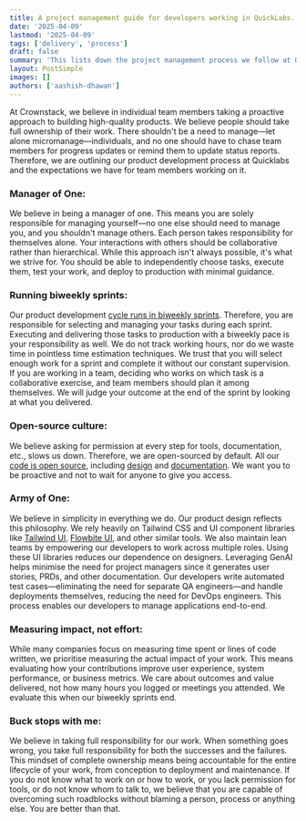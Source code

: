 ```yaml
---
title: A project management guide for developers working in QuickLabs.
date: '2025-04-09'
lastmod: '2025-04-09'
tags: ['delivery', 'process']
draft: false
summary: 'This lists down the project management process we follow at QuickLabs and what we expect from our developers.'
layout: PostSimple
images: []
authors: ['aashish-dhawan']
---
```


At Crownstack, we believe in individual team members taking a proactive approach to building high-quality products. We believe people should take full ownership of their work. There shouldn't be a need to manage—let alone micromanage—individuals, and no one should have to chase team members for progress updates or remind them to update status reports. Therefore, we are outlining our product development process at Quicklabs and the expectations we have for team members working on it.

### Manager of One:

We believe in being a manager of one. This means you are solely responsible for managing yourself—no one else should need to manage you, and you shouldn't manage others. Each person takes responsibility for themselves alone. Your interactions with others should be collaborative rather than hierarchical. While this approach isn't always possible, it's what we strive for. You should be able to independently choose tasks, execute them, test your work, and deploy to production with minimal guidance.

### Running biweekly sprints:

Our product development [cycle runs in biweekly sprints](https://blog.crownstack.com/blog/web/bi-weekly-sprints). Therefore, you are responsible for selecting and managing your tasks during each sprint. Executing and delivering those tasks to production with a biweekly pace is your responsibility as well. We do not track working hours, nor do we waste time in pointless time estimation techniques. We trust that you will select enough work for a sprint and complete it without our constant supervision. If you are working in a team, deciding who works on which task is a collaborative exercise, and team members should plan it among themselves. We will judge your outcome at the end of the sprint by looking at what you delivered.

### Open-source culture:

We believe asking for permission at every step for tools, documentation, etc., slows us down. Therefore, we are open-sourced by default. All our [code is open source](https://github.com/cs-quicklabs), including [design](https://designs.quicklabs.in/) and [documentation](https://docs.quicklabs.in/). We want you to be proactive and not to wait for anyone to give you access.

### Army of One:

We believe in simplicity in everything we do. Our product design reflects this philosophy. We rely heavily on Tailwind CSS and UI component libraries like [Tailwind UI](https://tailwindcss.com/plus), [Flowbite UI](https://flowbite.com/), and other similar tools. We also maintain lean teams by empowering our developers to work across multiple roles. Using these UI libraries reduces our dependence on designers. Leveraging GenAI helps minimise the need for project managers since it generates user stories, PRDs, and other documentation. Our developers write automated test cases—eliminating the need for separate QA engineers—and handle deployments themselves, reducing the need for DevOps engineers. This process enables our developers to manage applications end-to-end.

### Measuring impact, not effort:

While many companies focus on measuring time spent or lines of code written, we prioritise measuring the actual impact of your work. This means evaluating how your contributions improve user experience, system performance, or business metrics. We care about outcomes and value delivered, not how many hours you logged or meetings you attended. We evaluate this when our biweekly sprints end.

### Buck stops with me:

We believe in taking full responsibility for our work. When something goes wrong, you take full responsibility for both the successes and the failures. This mindset of complete ownership means being accountable for the entire lifecycle of your work, from conception to deployment and maintenance. If you do not know what to work on or how to work, or you lack permission for tools, or do not know whom to talk to, we believe that you are capable of overcoming such roadblocks without blaming a person, process or anything else. You are better than that.
